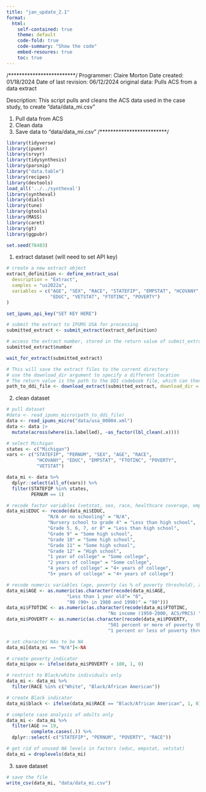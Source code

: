 ```yaml
---
title: "jan_update_2.1"
format:
  html:
    self-contained: true
    theme: default
    code-fold: true
    code-summary: "Show the code"
    embed-resoures: true
    toc: true
---
```



/*************************/
Programmer: Claire Morton
Date created: 01/18/2024
Date of last revision: 06/12/2024
original data: Pulls ACS from a data extract

Description: This script pulls and cleans the ACS data used in the case study, to create "data/data_mi.csv"

(1) Pull data from ACS
(2) Clean data
(3) Save data to "data/data_mi.csv"
/*************************/

```r
library(tidyverse)
library(ipumsr)
library(srvyr)
library(tidysynthesis)
library(parsnip)
library("data.table")
library(recipes)
library(devtools)
load_all('../../syntheval')
library(syntheval)
library(dials)
library(tune)
library(gtools)
library(MASS)
library(caret)
library(gt)
library(ggpubr)

set.seed(78483)
```

(1) extract dataset (will need to set API key)
```r
# create a new extract object
extract_definition <- define_extract_usa(
  description = "Extract",
  samples = "us2022a",
  variables = c("AGE", "SEX", "RACE", "STATEFIP", "EMPSTAT", "HCOVANY",
                "EDUC", "VETSTAT", "FTOTINC", "POVERTY")
)

set_ipums_api_key("SET KEY HERE")

# submit the extract to IPUMS USA for processing
submitted_extract <- submit_extract(extract_definition)

# access the extract number, stored in the return value of submit_extract
submitted_extract$number

wait_for_extract(submitted_extract)

# This will save the extract files to the current directory
# use the download_dir argument to specify a different location
# The return value is the path to the DDI codebook file, which can then be passed to read_ipums_micro to read the data
path_to_ddi_file <- download_extract(submitted_extract, download_dir = "data")
```

(2) clean dataset 
```r
# pull dataset
#data <- read_ipums_micro(path_to_ddi_file)
data <- read_ipums_micro("data/usa_00004.xml")
data <- data |>
  mutate(across(where(is.labelled), ~as_factor(lbl_clean(.x))))

# select Michigan
states <- c("Michigan")
vars <- c("STATEFIP", "PERNUM", "SEX", "AGE", "RACE", 
           "HCOVANY", "EDUC", "EMPSTAT", "FTOTINC", "POVERTY",
           "VETSTAT")

data_mi <- data %>%
  dplyr::select(all_of(vars)) %>%
  filter(STATEFIP %in% states,
         PERNUM == 1) 

# recode factor variables (vetstat, sex, race, healthcare coverage, employment status didn't need recoding)
data_mi$EDUC <- recode(data_mi$EDUC, 
               "N/A or no schooling" = "N/A",
               "Nursery school to grade 4" = "Less than high school",
               "Grade 5, 6, 7, or 8" = "Less than high school",
               "Grade 9" = "Some high school",
               "Grade 10" = "Some high school",
               "Grade 11" = "Some high school",
               "Grade 12" = "High school",
               "1 year of college" = "Some college",
               "2 years of college" = "Some college",
               "4 years of college" = "4+ years of college",
               "5+ years of college" = "4+ years of college")

# recode numeric variables (age, poverty (as % of poverty threshold), and income)
data_mi$AGE <- as.numeric(as.character(recode(data_mi$AGE, 
                      "Less than 1 year old"= "0",
                      "90 (90+ in 1980 and 1990)" = "90")))
data_mi$FTOTINC <- as.numeric(as.character(recode(data_mi$FTOTINC,
                                     "No income (1950-2000, ACS/PRCS) " = "0")))
data_mi$POVERTY <- as.numeric(as.character(recode(data_mi$POVERTY,
                                     "501 percent or more of poverty threshold" = "500",
                                     "1 percent or less of poverty threshold (including 0 or negative income)" = "0")))

# set character NAs to be NA
data_mi[data_mi == "N/A"]<-NA 

# create poverty indicator
data_mi$pov <- ifelse(data_mi$POVERTY < 100, 1, 0)

# restrict to Black/white individuals only
data_mi <- data_mi %>%
  filter(RACE %in% c("White", "Black/African American"))

# create Black indicator
data_mi$black <- ifelse(data_mi$RACE == "Black/African American", 1, 0) # to be used as majority/minority indicator in subsequent analysis

# complete case analysis of adults only
data_mi <- data_mi %>%
  filter(AGE >= 19,
         complete.cases(.)) %>%
  dplyr::select(-c("STATEFIP", "PERNUM", "POVERTY", "RACE"))

# get rid of unused NA levels in factors (educ, empstat, vetstat)
data_mi = droplevels(data_mi)
```

(3) save dataset
```r
# save the file
write_csv(data_mi, "data/data_mi.csv")
```
